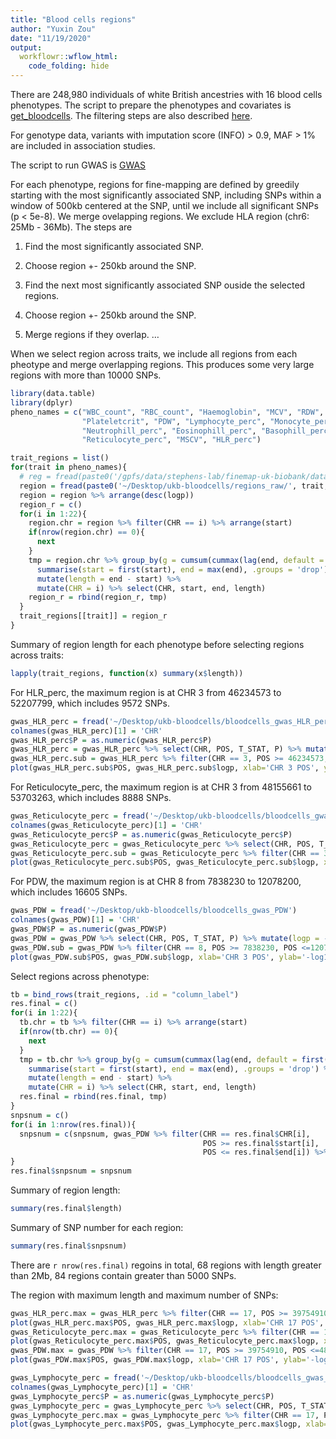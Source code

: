 ```yaml
---
title: "Blood cells regions"
author: "Yuxin Zou"
date: "11/19/2020"
output: 
  workflowr::wflow_html:
    code_folding: hide
---
```


There are 248,980 individuals of white British ancestries with 16 blood cells phenotypes. The script to prepare the phenotypes and covariates is [get_bloodcells](../scripts/get_bloodcells.R). The filtering steps are also described [here](bloodcells.html).

For genotype data, variants with imputation score (INFO) > 0.9, MAF > 1% are included in association studies.

The script to run GWAS is [GWAS](../scripts/plink_gwas.sh)

For each phenotype, regions for fine-mapping are defined by greedily starting with the most significantly associated SNP, including SNPs within a window of 500kb centered at the SNP, until we include all significant SNPs (p < 5e-8). We merge ovelapping regions. We exclude HLA region (chr6: 25Mb - 36Mb). The steps are

1. Find the most significantly associated SNP.

2. Choose region +- 250kb around the SNP.

3. Find the next most significantly associated SNP ouside the selected regions.

4. Choose region +- 250kb around the SNP.

5. Merge regions if they overlap.
...

When we select region across traits, we include all regions from each pheotype and merge overlapping regions. This produces some very large regions with more than 10000 SNPs.

```r
library(data.table)
library(dplyr)
pheno_names = c("WBC_count", "RBC_count", "Haemoglobin", "MCV", "RDW", "Platelet_count",
                "Plateletcrit", "PDW", "Lymphocyte_perc", "Monocyte_perc",
                "Neutrophill_perc", "Eosinophill_perc", "Basophill_perc",
                "Reticulocyte_perc", "MSCV", "HLR_perc")
```

```r
trait_regions = list()
for(trait in pheno_names){
  # reg = fread(paste0('/gpfs/data/stephens-lab/finemap-uk-biobank/data/raw/BloodCells/regions/', trait, '_regions'))
  region = fread(paste0('~/Desktop/ukb-bloodcells/regions_raw/', trait, '_regions'))
  region = region %>% arrange(desc(logp))
  region_r = c()
  for(i in 1:22){
    region.chr = region %>% filter(CHR == i) %>% arrange(start)
    if(nrow(region.chr) == 0){
      next
    }
    tmp = region.chr %>% group_by(g = cumsum(cummax(lag(end, default = first(end))) < start)) %>%
      summarise(start = first(start), end = max(end), .groups = 'drop') %>% 
      mutate(length = end - start) %>%
      mutate(CHR = i) %>% select(CHR, start, end, length)
    region_r = rbind(region_r, tmp)
  }
  trait_regions[[trait]] = region_r
}
```

Summary of region length for each phenotype before selecting regions across traits:
```r
lapply(trait_regions, function(x) summary(x$length))
```

For HLR_perc, the maximum region is at CHR 3 from 46234573 to 52207799, which includes 9572 SNPs.
```r
gwas_HLR_perc = fread('~/Desktop/ukb-bloodcells/bloodcells_gwas_HLR_perc')
colnames(gwas_HLR_perc)[1] = 'CHR'
gwas_HLR_perc$P = as.numeric(gwas_HLR_perc$P)
gwas_HLR_perc = gwas_HLR_perc %>% select(CHR, POS, T_STAT, P) %>% mutate(logp = -log10(P))
gwas_HLR_perc.sub = gwas_HLR_perc %>% filter(CHR == 3, POS >= 46234573, POS <=52207799)
plot(gwas_HLR_perc.sub$POS, gwas_HLR_perc.sub$logp, xlab='CHR 3 POS', ylab='-log10(p)', main='HLR_perc')
```

For Reticulocyte_perc, the maximum region is at CHR 3 from 48155661 to 53703263, which includes 8888 SNPs.
```r
gwas_Reticulocyte_perc = fread('~/Desktop/ukb-bloodcells/bloodcells_gwas_Reticulocyte_perc')
colnames(gwas_Reticulocyte_perc)[1] = 'CHR'
gwas_Reticulocyte_perc$P = as.numeric(gwas_Reticulocyte_perc$P)
gwas_Reticulocyte_perc = gwas_Reticulocyte_perc %>% select(CHR, POS, T_STAT, P) %>% mutate(logp = -log10(P))
gwas_Reticulocyte_perc.sub = gwas_Reticulocyte_perc %>% filter(CHR == 3, POS >= 48155661, POS <=53703263)
plot(gwas_Reticulocyte_perc.sub$POS, gwas_Reticulocyte_perc.sub$logp, xlab='CHR 3 POS', ylab='-log10(p)', main='Reticulocyte_perc')
```

For PDW, the maximum region is at CHR 8 from 7838230 to 12078200, which includes 16605 SNPs.
```r
gwas_PDW = fread('~/Desktop/ukb-bloodcells/bloodcells_gwas_PDW')
colnames(gwas_PDW)[1] = 'CHR'
gwas_PDW$P = as.numeric(gwas_PDW$P)
gwas_PDW = gwas_PDW %>% select(CHR, POS, T_STAT, P) %>% mutate(logp = -log10(P))
gwas_PDW.sub = gwas_PDW %>% filter(CHR == 8, POS >= 7838230, POS <=12078200)
plot(gwas_PDW.sub$POS, gwas_PDW.sub$logp, xlab='CHR 3 POS', ylab='-log10(p)', main='PDW')
```

Select regions across phenotype:
```r
tb = bind_rows(trait_regions, .id = "column_label")
res.final = c()
for(i in 1:22){
  tb.chr = tb %>% filter(CHR == i) %>% arrange(start)
  if(nrow(tb.chr) == 0){
    next
  }
  tmp = tb.chr %>% group_by(g = cumsum(cummax(lag(end, default = first(end))) < start)) %>%
    summarise(start = first(start), end = max(end), .groups = 'drop') %>% 
    mutate(length = end - start) %>%
    mutate(CHR = i) %>% select(CHR, start, end, length)
  res.final = rbind(res.final, tmp)
}
snpsnum = c()
for(i in 1:nrow(res.final)){
  snpsnum = c(snpsnum, gwas_PDW %>% filter(CHR == res.final$CHR[i],
                                           POS >= res.final$start[i], 
                                           POS <= res.final$end[i]) %>% nrow )
}
res.final$snpsnum = snpsnum
```

Summary of region length:
```r
summary(res.final$length)
```

Summary of SNP number for each region:
```r
summary(res.final$snpsnum)
```

There are `r nrow(res.final)` regoins in total, 68 regions with length greater than 2Mb, 84 regions contain greater than 5000 SNPs.

The region with maximum length and maximum number of SNPs:
```r
gwas_HLR_perc.max = gwas_HLR_perc %>% filter(CHR == 17, POS >= 39754910, POS <=48484411)
plot(gwas_HLR_perc.max$POS, gwas_HLR_perc.max$logp, xlab='CHR 17 POS', ylab='-log10(p)', main='HLR_perc')
gwas_Reticulocyte_perc.max = gwas_Reticulocyte_perc %>% filter(CHR == 17, POS >= 39754910, POS <=48484411)
plot(gwas_Reticulocyte_perc.max$POS, gwas_Reticulocyte_perc.max$logp, xlab='CHR 17 POS', ylab='-log10(p)', main='Reticulocyte_perc')
gwas_PDW.max = gwas_PDW %>% filter(CHR == 17, POS >= 39754910, POS <=48484411)
plot(gwas_PDW.max$POS, gwas_PDW.max$logp, xlab='CHR 17 POS', ylab='-log10(p)', main='PDW')

gwas_Lymphocyte_perc = fread('~/Desktop/ukb-bloodcells/bloodcells_gwas_Lymphocyte_perc')
colnames(gwas_Lymphocyte_perc)[1] = 'CHR'
gwas_Lymphocyte_perc$P = as.numeric(gwas_Lymphocyte_perc$P)
gwas_Lymphocyte_perc = gwas_Lymphocyte_perc %>% select(CHR, POS, T_STAT, P) %>% mutate(logp = -log10(P))
gwas_Lymphocyte_perc.max = gwas_Lymphocyte_perc %>% filter(CHR == 17, POS >= 39754910, POS <=48484411)
plot(gwas_Lymphocyte_perc.max$POS, gwas_Lymphocyte_perc.max$logp, xlab='CHR 17 POS', ylab='-log10(p)', main='Lymphocyte_perc')
```



